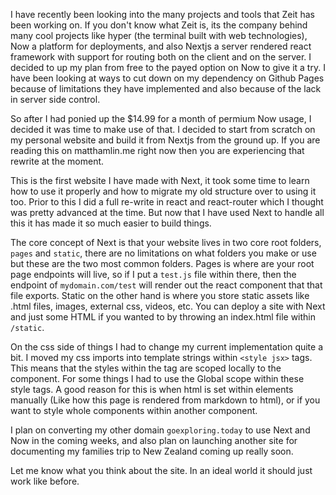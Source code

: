 I have recently been looking into the many projects and tools that Zeit has been working on. If you don't know what Zeit is, its the company behind many cool
projects like hyper (the terminal built with web technologies), Now a platform for deployments, and also Nextjs a server rendered react framework with support
for routing both on the client and on the server. I decided to up my plan from free to the payed option on Now to give it a try. I have been looking at ways to
cut down on my dependency on Github Pages because of limitations they have implemented and also because of the lack in server side control.

So after I had ponied up the \$14.99 for a month of permium Now usage, I decided it was time to make use of that. I decided to start from scratch on my personal
website and build it from Nextjs from the ground up. If you are reading this on matthamlin.me right now then you are experiencing that rewrite at the moment.

This is the first website I have made with Next, it took some time to learn how to use it properly and how to migrate my old structure over to using it too.
Prior to this I did a full re-write in react and react-router which I thought was pretty advanced at the time. But now that I have used Next to handle all this
it has made it so much easier to build things.

The core concept of Next is that your website lives in two core root folders, `pages` and `static`, there are no limitations on what folders you make or use but
these are the two most common folders. Pages is where are your root page endpoints will live, so if I put a `test.js` file within there, then the endpoint of
`mydomain.com/test` will render out the react component that that file exports. Static on the other hand is where you store static assets like .html files,
images, external css, videos, etc. You can deploy a site with Next and just some HTML if you wanted to by throwing an index.html file within `/static`.

On the css side of things I had to change my current implementation quite a bit. I moved my css imports into template strings within `<style jsx>` tags.
This means that the styles within the tag are scoped locally to the component. For some things I had to use the Global scope within these style tags. A
good reason for this is when html is set within elements manually (Like how this page is rendered from markdown to html), or if you want to style whole
components within another component.

I plan on converting my other domain `goexploring.today` to use Next and Now in the coming weeks, and also plan on launching another site for documenting
my families trip to New Zealand coming up really soon.

Let me know what you think about the site. In an ideal world it should just work like before.


